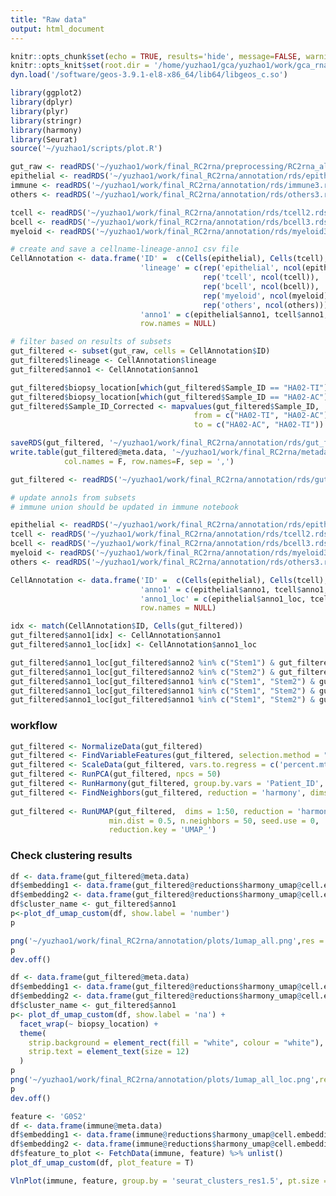 ```yaml
---
title: "Raw data"
output: html_document
---
```


```r
knitr::opts_chunk$set(echo = TRUE, results='hide', message=FALSE, warning=FALSE, fig.height = 7, fig.width = 7)
knitr::opts_knit$set(root.dir = '/home/yuzhao1/gca/yuzhao1/work/gca_rna/')
dyn.load('/software/geos-3.9.1-el8-x86_64/lib64/libgeos_c.so')

library(ggplot2)
library(dplyr)
library(plyr)
library(stringr)
library(harmony)
library(Seurat)
source('~/yuzhao1/scripts/plot.R')
```

```r
gut_raw <- readRDS('~/yuzhao1/work/final_RC2rna/preprocessing/RC2rna_all24samples_removedAmbientRNA_calculatedDoubletScores_seurat_filtered.rds')
epithelial <- readRDS('~/yuzhao1/work/final_RC2rna/annotation/rds/epithelial3.rds')
immune <- readRDS('~/yuzhao1/work/final_RC2rna/annotation/rds/immune3.rds')
others <- readRDS('~/yuzhao1/work/final_RC2rna/annotation/rds/others3.rds')
```

```r
tcell <- readRDS('~/yuzhao1/work/final_RC2rna/annotation/rds/tcell2.rds')
bcell <- readRDS('~/yuzhao1/work/final_RC2rna/annotation/rds/bcell3.rds')
myeloid <- readRDS('~/yuzhao1/work/final_RC2rna/annotation/rds/myeloid3.rds')
```

```r
# create and save a cellname-lineage-anno1 csv file
CellAnnotation <- data.frame('ID' =  c(Cells(epithelial), Cells(tcell), Cells(bcell), Cells(myeloid), Cells(others)),
                             'lineage' = c(rep('epithelial', ncol(epithelial)),
                                           rep('tcell', ncol(tcell)),
                                           rep('bcell', ncol(bcell)),
                                           rep('myeloid', ncol(myeloid)),
                                           rep('others', ncol(others))),
                             'anno1' = c(epithelial$anno1, tcell$anno1, bcell$anno1, myeloid$anno1, others$anno1),
                             row.names = NULL)

```



```r
# filter based on results of subsets
gut_filtered <- subset(gut_raw, cells = CellAnnotation$ID)
gut_filtered$lineage <- CellAnnotation$lineage
gut_filtered$anno1 <- CellAnnotation$anno1
```

```r
gut_filtered$biopsy_location[which(gut_filtered$Sample_ID == "HA02-TI")] <- 'AC'
gut_filtered$biopsy_location[which(gut_filtered$Sample_ID == "HA02-AC")] <- 'TI'
gut_filtered$Sample_ID_Corrected <- mapvalues(gut_filtered$Sample_ID,
                                         from = c("HA02-TI", "HA02-AC"),
                                         to = c("HA02-AC", "HA02-TI"))
```


```r
saveRDS(gut_filtered, '~/yuzhao1/work/final_RC2rna/annotation/rds/gut_filtered.rds')
write.table(gut_filtered@meta.data, '~/yuzhao1/work/final_RC2rna/metadata/CellMetadata.csv',
            col.names = F, row.names=F, sep = ',')
```

```r
gut_filtered <- readRDS('~/yuzhao1/work/final_RC2rna/annotation/rds/gut_filtered.rds')
```

```r
# update anno1s from subsets
# immune union should be updated in immune notebook

epithelial <- readRDS('~/yuzhao1/work/final_RC2rna/annotation/rds/epithelial3.rds')
tcell <- readRDS('~/yuzhao1/work/final_RC2rna/annotation/rds/tcell2.rds')
bcell <- readRDS('~/yuzhao1/work/final_RC2rna/annotation/rds/bcell3.rds')
myeloid <- readRDS('~/yuzhao1/work/final_RC2rna/annotation/rds/myeloid3.rds')
others <- readRDS('~/yuzhao1/work/final_RC2rna/annotation/rds/others3.rds')

CellAnnotation <- data.frame('ID' =  c(Cells(epithelial), Cells(tcell), Cells(bcell), Cells(myeloid), Cells(others)),
                             'anno1' = c(epithelial$anno1, tcell$anno1, bcell$anno1, myeloid$anno1, others$anno1),
                             'anno1_loc' = c(epithelial$anno1_loc, tcell$anno1_loc, bcell$anno1_loc, myeloid$anno1_loc, others$anno1_loc),
                             row.names = NULL)

idx <- match(CellAnnotation$ID, Cells(gut_filtered))
gut_filtered$anno1[idx] <- CellAnnotation$anno1
gut_filtered$anno1_loc[idx] <- CellAnnotation$anno1_loc
```

```r
gut_filtered$anno1_loc[gut_filtered$anno2 %in% c("Stem1") & gut_filtered$biopsy_location =='POU'] <- 'Stem-POU1'
gut_filtered$anno1_loc[gut_filtered$anno2 %in% c("Stem2") & gut_filtered$biopsy_location =='POU'] <- 'Stem-POU2'
gut_filtered$anno1_loc[gut_filtered$anno1 %in% c("Stem1", "Stem2") & gut_filtered$biopsy_location =='PP'] <- 'Stem-PP'
gut_filtered$anno1_loc[gut_filtered$anno1 %in% c("Stem1", "Stem2") & gut_filtered$biopsy_location =='TI'] <- 'Stem-TI'
gut_filtered$anno1_loc[gut_filtered$anno1 %in% c("Stem1", "Stem2") & gut_filtered$biopsy_location =='AC'] <- 'Stem-AC'
```



### workflow


```r
gut_filtered <- NormalizeData(gut_filtered)
gut_filtered <- FindVariableFeatures(gut_filtered, selection.method = "vst", nfeatures = 2000)
gut_filtered <- ScaleData(gut_filtered, vars.to.regress = c('percent.mt', 'nCount_RNA', 'CC.Difference'))
gut_filtered <- RunPCA(gut_filtered, npcs = 50)
gut_filtered <- RunHarmony(gut_filtered, group.by.vars = 'Patient_ID', max.iter.harmony = 20)
gut_filtered <- FindNeighbors(gut_filtered, reduction = 'harmony', dims = 1:50)
 
gut_filtered <- RunUMAP(gut_filtered,  dims = 1:50, reduction = 'harmony', reduction.name = 'harmony_umap',
                      min.dist = 0.5, n.neighbors = 50, seed.use = 0,
                      reduction.key = 'UMAP_')
```


### Check clustering results

```r
df <- data.frame(gut_filtered@meta.data)
df$embedding1 <- data.frame(gut_filtered@reductions$harmony_umap@cell.embeddings)$UMAP_1
df$embedding2 <- data.frame(gut_filtered@reductions$harmony_umap@cell.embeddings)$UMAP_2
df$cluster_name <- gut_filtered$anno1
p<-plot_df_umap_custom(df, show.label = 'number')
p

png('~/yuzhao1/work/final_RC2rna/annotation/plots/1umap_all.png',res = 300, height = 3000, width = 2600)
p
dev.off()
```

```r
df <- data.frame(gut_filtered@meta.data)
df$embedding1 <- data.frame(gut_filtered@reductions$harmony_umap@cell.embeddings)$UMAP_1
df$embedding2 <- data.frame(gut_filtered@reductions$harmony_umap@cell.embeddings)$UMAP_2
df$cluster_name <- gut_filtered$anno1
p<- plot_df_umap_custom(df, show.label = 'na') +
  facet_wrap(~ biopsy_location) +
  theme(
    strip.background = element_rect(fill = "white", colour = "white"),
    strip.text = element_text(size = 12)
  )
p
png('~/yuzhao1/work/final_RC2rna/annotation/plots/1umap_all_loc.png',res = 300, height = 5600, width = 5200)
p
dev.off()
```


```r
feature <- 'G0S2'
df <- data.frame(immune@meta.data)
df$embedding1 <- data.frame(immune@reductions$harmony_umap@cell.embeddings)$UMAP_1
df$embedding2 <- data.frame(immune@reductions$harmony_umap@cell.embeddings)$UMAP_2
df$feature_to_plot <- FetchData(immune, feature) %>% unlist()
plot_df_umap_custom(df, plot_feature = T)

VlnPlot(immune, feature, group.by = 'seurat_clusters_res1.5', pt.size = 0)

```
